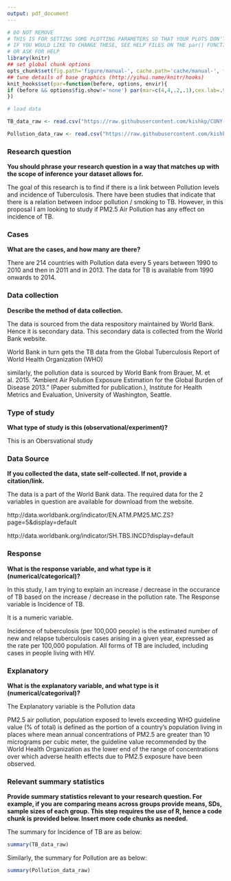 ```yaml
---
output: pdf_document
---
```

```r
# DO NOT REMOVE
# THIS IS FOR SETTING SOME PLOTTING PARAMETERS SO THAT YOUR PLOTS DON'T TAKE UP TOO MUCH SPACE
# IF YOU WOULD LIKE TO CHANGE THESE, SEE HELP FILES ON THE par() FUNCTION
# OR ASK FOR HELP
library(knitr)
## set global chunk options
opts_chunk$set(fig.path='figure/manual-', cache.path='cache/manual-', fig.align='center', fig.show='hold', par=TRUE)
## tune details of base graphics (http://yihui.name/knitr/hooks)
knit_hooks$set(par=function(before, options, envir){
if (before && options$fig.show!='none') par(mar=c(4,4,.2,.1),cex.lab=.95,cex.axis=.9,mgp=c(2,.7,0),tcl=-.3)
})
```

```r
# load data

TB_data_raw <- read.csv("https://raw.githubusercontent.com/kishkp/CUNY-StatsAndProb/master/DataProject/Incidence%20of%20TB.csv", stringsAsFactors = FALSE)

Pollution_data_raw <- read.csv("https://raw.githubusercontent.com/kishkp/CUNY-StatsAndProb/master/DataProject/PM25%20air%20pollution.csv", stringsAsFactors = FALSE)


```


### Research question 

**You should phrase your research question in a way that matches up with the scope of inference your dataset allows for.**

The goal of this research is to find if there is a link between Pollution levels and incidence of Tuberculosis. There have been studies that indicate that there is a relation between indoor pollution / smoking to TB. However, in this proposal I am looking to study if PM2.5 Air Pollution has any effect on incidence of TB.

### Cases 

**What are the cases, and how many are there?**

There are 214 countries with Pollution data every 5 years between 1990 to 2010 and then in 2011 and in 2013. The data for TB is available from 1990 onwards to 2014.

### Data collection 

**Describe the method of data collection.**

The data is sourced from the data respository maintained by World Bank. Hence it is secondary data. This secondary data is collected from the World Bank website.

World Bank in turn gets the TB data from the Global Tuberculosis Report of World Health Organization (WHO)

similarly, the pollution data is sourced by World Bank from Brauer, M. et al. 2015. "Ambient Air Pollution Exposure Estimation for the Global Burden of Disease 2013." (Paper submitted for publication.), Institute for Health Metrics and Evaluation, University of Washington, Seattle.

### Type of study 

**What type of study is this (observational/experiment)?**

This is an Obersvational study

### Data Source 

**If you collected the data, state self-collected. If not, provide a citation/link.**

The data is a part of the World Bank data. The required data for the 2 variables in question are available for download from the website. 

http://data.worldbank.org/indicator/EN.ATM.PM25.MC.ZS?page=5&display=default

http://data.worldbank.org/indicator/SH.TBS.INCD?display=default


### Response 

**What is the response variable, and what type is it (numerical/categorical)?**

In this study, I am trying to explain an increase / decrease in the occurance of TB based on the increase / decrease in the pollution rate. The Response variable is Incidence of TB. 

It is a numeric variable.

Incidence of tuberculosis (per 100,000 people) is the estimated number of new and relapse tuberculosis cases arising in a given year, expressed as the rate per 100,000 population. All forms of TB are included, including cases in people living with HIV. 


### Explanatory 

**What is the explanatory variable, and what type is it (numerical/categorival)?**

The Explanatory variable is the Pollution data

PM2.5 air pollution, population exposed to levels exceeding WHO guideline value (% of total) is defined as the portion of a country's population living in places where mean annual concentrations of PM2.5 are greater than 10 micrograms per cubic meter, the guideline value recommended by the World Health Organization as the lower end of the range of concentrations over which adverse health effects due to PM2.5 exposure have been observed.

### Relevant summary statistics 

**Provide summary statistics relevant to your research question. For example, if you are comparing means across groups provide means, SDs, sample sizes of each group. This step requires the use of R, hence a code chunk is provided below. Insert more code chunks as needed.**

The summary for Incidence of TB are as below:

```r

summary(TB_data_raw)

```


Similarly, the summary for Pollution are as below:

```r

summary(Pollution_data_raw)

```
